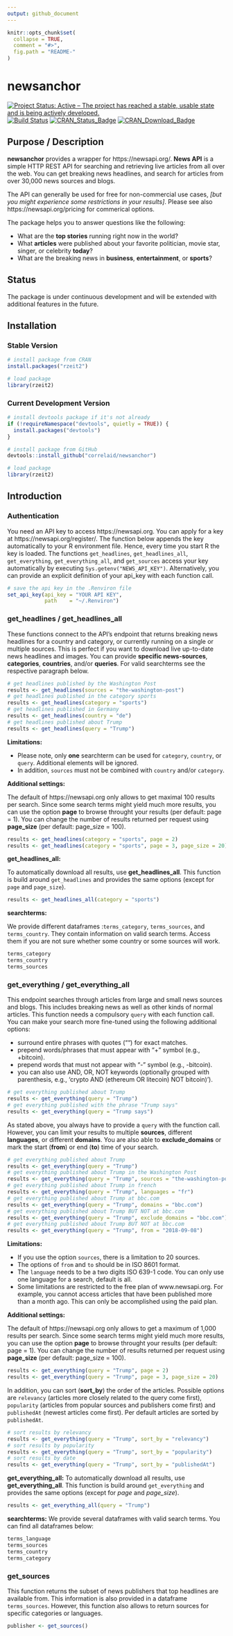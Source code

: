 ```yaml
---
output: github_document
---
```


<!-- README.md is generated from README.Rmd. Please edit that file -->

```r
knitr::opts_chunk$set(
  collapse = TRUE,
  comment = "#>",
  fig.path = "README-"
)
```

# newsanchor

[![Project Status: Active – The project has reached a stable, usable state and is being actively developed.](http://www.repostatus.org/badges/latest/active.svg)](http://www.repostatus.org/#active) [![Build Status](https://travis-ci.org/correlaid/newsanchor.svg?branch=master)](https://travis-ci.org/correlaid/newsanchor) [![CRAN\_Status\_Badge](http://www.r-pkg.org/badges/version/newsanchor)](https://cran.r-project.org/package=newsanchor) [![CRAN\_Download\_Badge](https://cranlogs.r-pkg.org/badges/newsanchor)](https://cran.r-project.org/package=newsanchor)

## Purpose / Description

**newsanchor** provides a wrapper for https://newsapi.org/. **News API** is a simple HTTP REST API for searching and retrieving live articles from all over the web. You can get breaking news headlines, and search for articles from over 30,000 news sources and blogs.

The API can generally be used for free for non-commercial use cases, _[but you might experience some restrictions in your results]_. Please see also https://newsapi.org/pricing for commerical options. 

The package helps you to answer questions like the following:

- What are the **top stories** running right now in the world?
- What **articles** were published about your favorite politician, movie star, singer, or celebrity **today**?
- What are the breaking news in **business**, **entertainment**, or **sports**?

## Status

The package is under continuous development and will be extended with additional features in the future.

## Installation

### Stable Version

```r
# install package from CRAN
install.packages("rzeit2")

# load package
library(rzeit2)
```

### Current Development Version

```r
# install devtools package if it's not already
if (!requireNamespace("devtools", quietly = TRUE)) {
  install.packages("devtools")
}

# install package from GitHub
devtools::install_github("correlaid/newsanchor")

# load package
library(rzeit2)
```

## Introduction

### Authentication

You need an API key to access https://newsapi.org. You can apply for a key at https://newsapi.org/register/. The function below appends the key automatically to your R environment file. Hence, every time you start R the key is loaded. The functions `get_headlines`, `get_headlines_all`, `get_everything`, `get_everything_all`, and `get_sources` access your key automatically by executing `Sys.getenv("NEWS_API_KEY")`. Alternatively, you can provide an explicit definition of your api_key with each function call.

```r
# save the api key in the .Renviron file
set_api_key(api_key = "YOUR API KEY", 
            path    = "~/.Renviron")
```

### get_headlines / get_headlines_all

These functions connect to the API's endpoint that returns breaking news headlines for a country and category, or currently running on a single or multiple sources. This is perfect if you want to download live up-to-date news headlines and images. You can provide **specific news-sources**, **categories**, **countries**, and/or **queries**. For valid searchterms see the respective paragraph below.

```r
# get headlines published by the Washington Post
results <- get_headlines(sources = "the-washington-post")
# get headlines published in the category sports
results <- get_headlines(category = "sports")
# get headlines published in Germany
results <- get_headlines(country = "de")
# get headlines published about Trump
results <- get_headlines(query = "Trump")
```

**Limitations:**

- Please note, only **one** searchterm can be used for `category`, `country`, or `query`. Additional elements will be ignored.
- In addition, `sources` must not be combined with `country` and/or `category`.

**Additional settings:**

The default of https://newsapi.org only allows to get maximal 100 results per search. Since some search terms might yield much more results, you can use the option **page** to browse throught your results (per default: page = 1). You can change the number of results returned per request using **page_size** (per default: page_size = 100). 

```r
results <- get_headlines(category = "sports", page = 2)
results <- get_headlines(category = "sports", page = 3, page_size = 20)
```

**get_headlines_all:**

To automatically download all results, use **get_headlines_all**. This function is build around `get_headlines` and provides the same options (except for `page` and `page_size`). 

```r
results <- get_headlines_all(category = "sports")
```

**searchterms:**

We provide different dataframes :`terms_category`, `terms_sources`, and `terms_country`. They contain information on valid search terms. Access them if you are not sure whether some country or some sources will work.

```r
terms_category
terms_country
terms_sources
```

### get_everything / get_everything_all

This endpoint searches through articles from large and small news sources and blogs. This includes breaking news as well as other kinds of normal articles. This function needs a compulsory `query` with each function call. You can make your search more fine-tuned using the following additional options: <br>

- surround entire phrases with quotes ("") for exact matches. 
- prepend words/phrases that must appear with "+" symbol (e.g., +bitcoin). 
- prepend words that must not appear with "-" symbol (e.g., -bitcoin). 
- you can also use AND, OR, NOT keywords (optionally grouped with parenthesis, e.g., 'crypto AND (ethereum OR litecoin) NOT bitcoin)').

```r
# get everything published about Trump
results <- get_everything(query = "Trump")
# get everything published with the phrase "Trump says"
results <- get_everything(query = "Trump says")
```

As stated above, you always have to provide a `query` with the function call. However, you can limit your results to multiple **sources**, different **languages**, or different **domains**. You are also able to **exclude_domains** or mark the start (**from**) or end (**to**) time of your search. 

```r
# get everything published about Trump
results <- get_everything(query = "Trump")
# get everything published about Trump in the Washington Post
results <- get_everything(query = "Trump", sources = "the-washington-post")
# get everything published about Trump in french
results <- get_everything(query = "Trump", languages = "fr")
# get everything published about Trump at bbc.com
results <- get_everything(query = "Trump", domains = "bbc.com")
# get everything published about Trump BUT NOT at bbc.com
results <- get_everything(query = "Trump", exclude_domains = "bbc.com")
# get everything published about Trump BUT NOT at bbc.com
results <- get_everything(query = "Trump", from = "2018-09-08")
```

**Limitations:**

- If you use the option `sources`, there is a limitation to 20 sources. 
- The options of `from` and `to` should be in ISO 8601 format.
- The `language` needs to be a two digits ISO 639-1 code. You can only use one language for a search, default is all.
- Some limitations are restricted to the free plan of www.newsapi.org. For example, you cannot access articles that have been published more than a month ago. This can only be accomplished using the paid plan. 

**Additional settings:**

The default of https://newsapi.org only allows to get a maximum of 1,000 results per search. Since some search terms might yield much more results, you can use the option **page** to browse throught your results (per default: page = 1). You can change the number of results returned per request using **page_size** (per default: page_size = 100). 

```r
results <- get_everything(query = "Trump", page = 2)
results <- get_everything(query = "Trump", page = 3, page_size = 20)
```

In addition, you can sort (**sort_by**) the order of the articles. Possible options are `relevancy` (articles more closely related to the query come first), `popularity` (articles from popular sources and publishers come first) and `publishedAt` (newest articles come first). Per default articles are sorted by `publishedAt`. 

```r
# sort results by relevancy
results <- get_everything(query = "Trump", sort_by = "relevancy")
# sort results by popularity
results <- get_everything(query = "Trump", sort_by = "popularity")
# sort results by date
results <- get_everything(query = "Trump", sort_by = "publishedAt")

```

**get_everything_all:**
To automatically download all results, use **get_everything_all**. This function is build around `get_everything` and provides the same options (except for *page* and *page_size*). 

```r
results <- get_everything_all(query = "Trump")
```

**searchterms:**
We provide several dataframes with valid search terms. You can find all dataframes below:

```r
terms_language
terms_sources
terms_country
terms_category
```


### get_sources

This function returns the subset of news publishers that top headlines are available from. This information is also 
provided in a dataframe `terms_sources`. However, this function also allows to return sources for  specific categories or languages.

```r
publisher <- get_sources()
```

